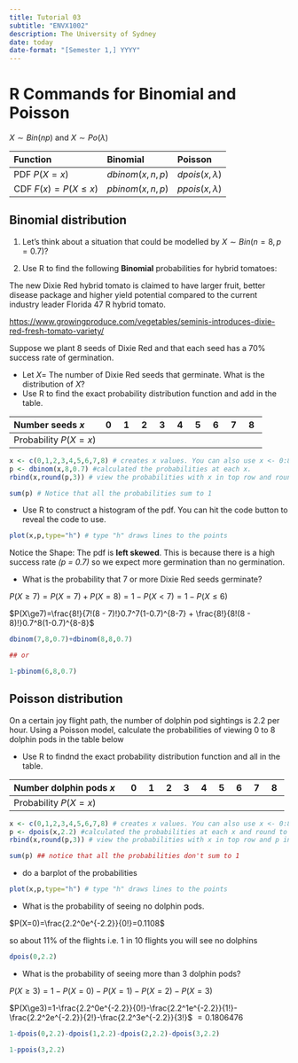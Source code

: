 ```yaml
---
title: Tutorial 03
subtitle: "ENVX1002"
description: The University of Sydney
date: today
date-format: "[Semester 1,] YYYY"
---
```


# R Commands for Binomial and Poisson
$X \sim Bin(np)$ and  $X \sim Po(\lambda)$

| Function              | Binomial        | Poisson            |
|:--------------------- |:--------------- |:------------------ |
| PDF $P(X=x)$          | $dbinom(x,n,p)$ | $dpois(x,\lambda)$ |
| CDF $F(x)=P(X\le{x})$ | $pbinom(x,n,p)$ | $ppois(x,\lambda)$ |


## Binomial distribution

1. Let's think about a situation that could be modelled by $X \sim Bin(n = 8, p = 0.7)$?

2. Use R to find the following **Binomial** probabilities for hybrid tomatoes:

The new Dixie Red hybrid tomato is claimed to have larger fruit, better disease package and higher yield potential compared to the current industry leader Florida 47 R hybrid tomato.

<https://www.growingproduce.com/vegetables/seminis-introduces-dixie-red-fresh-tomato-variety/>

Suppose we plant 8 seeds of Dixie Red and that each seed has a 70% success rate of germination.

- Let $X =$ The number of Dixie Red seeds that germinate. What is the distribution of $X$?
- Use R to find the exact probability distribution function and add in the table.

| Number seeds $x$     | 0   | 1   | 2   | 3   | 4   | 5   | 6   | 7   | 8
|:-------------------- |:--- |:--- |:--- |:--- |:--- |:--- |:--- |:--- |:--- 
| Probability $P(X=x)$ |     |     |     |     |     |     |     |     |

```r
x <- c(0,1,2,3,4,5,6,7,8) # creates x values. You can also use x <- 0:8
p <- dbinom(x,8,0.7) #calculated the probabilities at each x.
rbind(x,round(p,3)) # view the probabilities with x in top row and rounded p in bottom row

sum(p) # Notice that all the probabilities sum to 1
```

- Use R to construct a histogram of the pdf. You can hit the code button to reveal the code to use.

```r
plot(x,p,type="h") # type "h" draws lines to the points
```

Notice the Shape: The pdf is **left skewed**. This is because there is a high success rate *(p = 0.7)* so we expect more germination than no germination.

- What is the probability that 7 or more Dixie Red seeds germinate?

$P(X\ge7)=P(X=7)+P(X=8)=1-P(X<7)=1-P(X\le6)$

$P(X\ge7)=\frac{8!}{7!(8 - 7)!}0.7^7(1-0.7)^{8-7} + \frac{8!}{8!(8 - 8)!}0.7^8(1-0.7)^{8-8}$ 

```r
dbinom(7,8,0.7)+dbinom(8,8,0.7)

## or

1-pbinom(6,8,0.7)
```


## Poisson distribution

On a certain joy flight path, the number of dolphin pod sightings is 2.2 per hour. Using a Poisson model, calculate the probabilities of viewing 0 to 8 dolphin pods in the table below

- Use R to findnd the exact probability distribution function and all in the table.

| Number dolphin pods $x$ | 0   | 1   | 2   | 3   | 4   | 5   | 6   | 7   | 8   
|:----------------------- |:--- |:--- |:--- |:--- |:--- |:--- |:--- |:--- |:---
| Probability $P(X=x)$    |     |     |     |     |     |     |     |     |    

```r
x <- c(0,1,2,3,4,5,6,7,8) # creates x values. You can also use x <- 0:8
p <- dpois(x,2.2) #calculated the probabilities at each x and round to 3 d.p.
rbind(x,round(p,3)) # view the probabilities with x in top row and p in bottom row

sum(p) ## notice that all the probabilities don't sum to 1
```

- do a barplot of the probabilities

```r
plot(x,p,type="h") # type "h" draws lines to the points
```

- What is the probability of seeing no dolphin pods.

$P(X=0)=\frac{2.2^0e^{-2.2}}{0!}=0.1108$

so about 11% of the flights i.e. 1 in 10 flights you will see no dolphins

```r
dpois(0,2.2)
```

- What is the probability of seeing more than 3 dolphin pods?

$P(X\ge3)=1-P(X=0)-P(X=1)-P(X=2)-P(X=3)$

$P(X\ge3)=1-\frac{2.2^0e^{-2.2}}{0!}-\frac{2.2^1e^{-2.2}}{1!}-\frac{2.2^2e^{-2.2}}{2!}-\frac{2.2^3e^{-2.2}}{3!}$
$=0.1806476$

```r
1-dpois(0,2.2)-dpois(1,2.2)-dpois(2,2.2)-dpois(3,2.2)

1-ppois(3,2.2)
```
